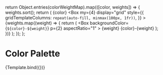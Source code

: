 
<Meta title="Foundation/Color" />

  return Object.entries(colorWeightMap).map(([color, weights]) => {
    weights.sort();
    return (
      <Box mt={4}>
        <Typography variant="headline4">{color}</Typography>
        <Box
          my={4}
          display="grid"
          style={{
            gridTemplateColumns: `repeat(auto-fill, minmax(100px, 1fr))`,
          }}
        >
          {weights.map((weight) => {
            return (
              <Box>
                <Box
                  backgroundColor={`${color}-${weight}`}
                  p={2}
                  aspectRatio="1"
                >
                  {weight}
                </Box>
                <Typography variant="body4">
                  {color}-{weight}
                </Typography>
              </Box>
            );
          })}
        </Box>
      </Box>
    );
  });
};

# Color Palette

<Story name="All colors">{Template.bind({})}</Story>
